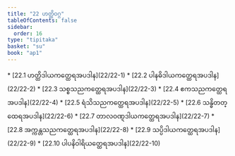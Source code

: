 ```yaml
---
title: "22 ဟတ္ထိဝဂ္ဂ"
tableOfContents: false
sidebar:
  order: 16
type: "tipitaka"
basket: "su"
book: "ap1"
---
```



<DynamicBreadcrumb />



<TableOfContents book="ap1" section="22">
* [22.1 ဟတ္ထိဒါယကတ္ထေရအပဒါန](22/22-1)
* [22.2 ပါနဓိဒါယကတ္ထေရအပဒါန](22/22-2)
* [22.3 သစ္စသညကတ္ထေရအပဒါန](22/22-3)
* [22.4 ဧကသညကတ္ထေရအပဒါန](22/22-4)
* [22.5 ရံသိသညကတ္ထေရအပဒါန](22/22-5)
* [22.6 သန္ဓိတတ္ထေရအပဒါန](22/22-6)
* [22.7 တာလဝဏ္ဋဒါယကတ္ထေရအပဒါန](22/22-7)
* [22.8 အက္ကန္တသညကတ္ထေရအပဒါန](22/22-8)
* [22.9 သပ္ပိဒါယကတ္ထေရအပဒါန](22/22-9)
* [22.10 ပါပနိဝါရိယတ္ထေရအပဒါန](22/22-10)
</TableOfContents>